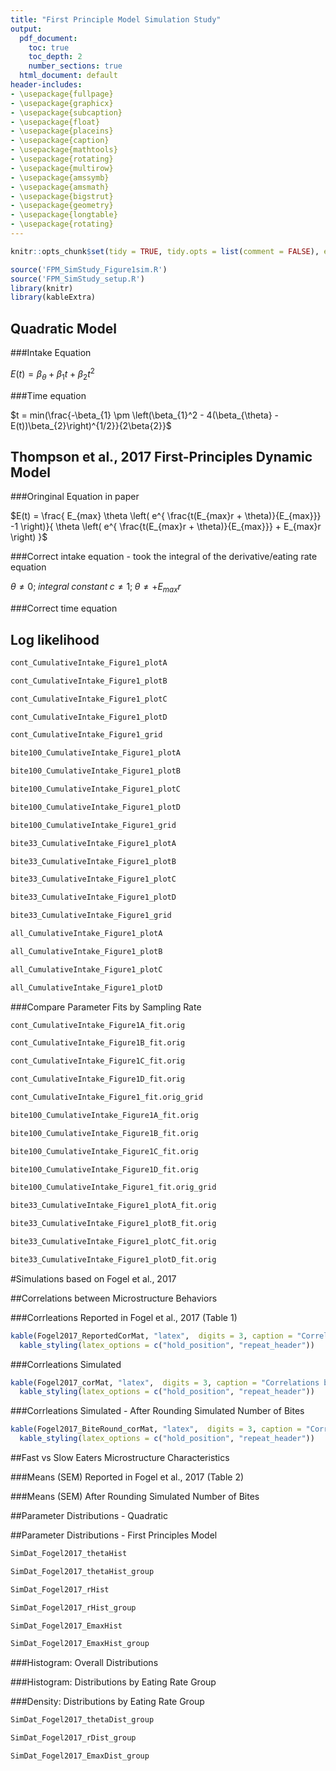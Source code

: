 ```yaml
---
title: "First Principle Model Simulation Study"
output:
  pdf_document:
    toc: true
    toc_depth: 2
    number_sections: true
  html_document: default
header-includes:
- \usepackage{fullpage}
- \usepackage{graphicx}
- \usepackage{subcaption}
- \usepackage{float}
- \usepackage{placeins}
- \usepackage{caption}
- \usepackage{mathtools}
- \usepackage{rotating}
- \usepackage{multirow}
- \usepackage{amssymb}
- \usepackage{amsmath}
- \usepackage{bigstrut}
- \usepackage{geometry}
- \usepackage{longtable}
- \usepackage{rotating}
---
```


<!-- R Markdown -->

<!-- This is an R Markdown document. Markdown is a simple formatting syntax for authoring HTML, PDF, and MS Word documents. For more details on using R Markdown see <http://rmarkdown.rstudio.com>. -->

<!-- When you click the **Knit** button a document will be generated that includes both content as well as the output of any embedded R code chunks within the document. You can embed an R code chunk like this: -->

<!-- Note: the first statement is the langauge (i.e., r), then the label for the chunck. After this you can put extra statements like echo (show code and outcome), include (show outcome) -->

```r
knitr::opts_chunk$set(tidy = TRUE, tidy.opts = list(comment = FALSE), echo = TRUE, fig.width=6, fig.height=4, fig.path='FPM_SimStudy_figs/fig-', echo=FALSE, warning=FALSE, message=FALSE, comment = NA)
```


<!-- load startup file and any extra packages -->
```r
source('FPM_SimStudy_Figure1sim.R')
source('FPM_SimStudy_setup.R')
library(knitr)
library(kableExtra)
```
<!-- The number of hashtags (#) will determine the boldness of heading -->


## Quadratic Model

###Intake Equation

$E(t) = \beta_\theta + \beta_{1}t + \beta_{2}t^2$
\FloatBarrier

###Time equation

$t = min(\frac{-\beta_{1} \pm \left(\beta_{1}^2 - 4(\beta_{\theta} - E(t))\beta_{2}\right)^{1/2}}{2\beta{2}}$
\FloatBarrier

## Thompson et al., 2017 First-Principles Dynamic Model

###Oringinal Equation in paper

$E(t) = \frac{ E_{max} \theta \left( e^{ \frac{t(E_{max}r + \theta)}{E_{max}}} -1  \right)}{ \theta \left( e^{ \frac{t(E_{max}r + \theta)}{E_{max}}} + E_{max}r \right)  }$

###Correct intake equation - took the integral of the derivative/eating rate equation

\begin{eqnarray} \label{Correct Integration}
\begin{split}
\frac{dE}{dt} &= \left( rE(t) = \theta \right) \left( 1 - \frac{E(t)}{E_{max}} \right) \\
\int \frac{dE}{dt}  &= \int \left( rE(t) = \theta \right) \left( 1 - \frac{E(t)}{E_{max}} \right) \\
&\vdots\\
E(t) &= \frac{ E_{max} \theta \left( e^{ \frac{t(E_{max}r + \theta)}{E_{max}}} -1  \right)}{ \theta \left( e^{ \frac{t(E_{max}r + \theta)}{E_{max}}} + \frac{E_{max}r}{\theta}  \right)} \\
    &= \frac{ E_{max} \left( e^{ \frac{t(E_{max}r + \theta)}{E_{max}}} -1  \right)}{ e^{ \frac{t(E_{max}r + \theta)}{E_{max}}} + \frac{E_{max}r}{\theta} }  \\
\end{split}
\end{eqnarray}

\FloatBarrier
$\theta \ne 0; \; integral \; constant \; c \ne 1; \; \theta \ne +E_{max}r$
\FloatBarrier

\FloatBarrier

###Correct time equation

\begin{align*} \label{Correct time equation}
E(t) &= \frac{ E_{max} \left( e^{ \frac{t(E_{max}r + \theta)}{E_{max}}} -1  \right)}{ e^{ \frac{t(E_{max}r + \theta)}{E_{max}}} + \frac{E_{max}r}{\theta}}\\
E(t) \left( e^{ \frac{t(E_{max}r + \theta)}{E_{max}}} + \frac{E_{max}r}{\theta} \right) &= E_{max} \left( e^{ \frac{t(E_{max}r + \theta)}{E_{max}}} -1  \right)\\
E(t) \left( e^{ \frac{t(E_{max}r + \theta)}{E_{max}}} \right) + E(t) \left(\frac{E_{max}r}{\theta} \right) &= E_{max} \left( e^{ \frac{t(E_{max}r + \theta)}{E_{max}}} \right) - E_{max} \\
E(t) \left(\frac{E_{max}r}{\theta} \right) + E_{max} &= E_{max} \left( e^{ \frac{t(E_{max}r + \theta)}{E_{max}}} \right) - E(t) \left( e^{ \frac{t(E_{max}r + \theta)}{E_{max}}} \right) \\
E_{max} \left(\frac{E(t)r}{\theta} + 1 \right) &= e^{ \frac{t(E_{max}r + \theta)}{E_{max}}} \left( E_{max} - E(t) \right) \\
\frac{E_{max} \left(\frac{E(t)r}{\theta} + 1 \right)}{E_{max} - E(t)} &= e^{ \frac{t(E_{max}r + \theta)}{E_{max}}} \\
ln \left( \frac{E_{max} \left(\frac{E(t)r}{\theta} + 1 \right)}{E_{max} - E(t)} \right) &= \frac{t(E_{max}r + \theta)}{E_{max}} \\
\frac{E_{max}}{E_{max}r + \theta} ln \left( \frac{E_{max} \left(\frac{E(t)r}{\theta} + 1 \right)}{E_{max} - E(t)} \right) &= t
\end{align*}

## Log likelihood

\begin{eqnarray} \label{Joint Probability}
\begin{split}
L(\hat{E(t)} + \epsilon, \sigma^2 | t, \theta, r, E_{max} ) &= \prod_{i = 1}^{n} \frac{1}{\sqrt{2 \pi \sigma^2}} e^{-\frac{\left( E_{i} - E(t_{i}) \right)^2}{2\sigma^2}} \\
      &= \prod_{i = 1}^{n} (2 \pi \sigma^2)^{\frac{-1}{2}} \;  e^{-\frac{1}{2\sigma^2}\left( E_{i} - E(t_{i}) \right)^2} \\
      &= (2 \pi \sigma^2)^{\frac{-n}{2}} \;  \prod_{i = 1}^{n}   e^{-\frac{1}{2\sigma^2}\left( E_{i} - E(t_{i}) \right)^2} \\[20pt]
\ln \left( L(\hat{E(t)} + \epsilon, \sigma^2 | t, \theta, r, E_{max} ) \right) &= \ln \left( (2 \pi \sigma^2)^{\frac{-n}{2}} \;  \prod_{i = 1}^{n}   e^{-\frac{1}{2\sigma^2}\left( E_{i} - E(t_{i}) \right)^2}  \right) \\
        &= \ln \left( (2 \pi \sigma^2)^{\frac{-n}{2}} \right) \; + ln\left( \prod_{i = 1}^{n}   e^{-\frac{1}{2\sigma^2}\left( E_{i} - E(t_{i}) \right)^2}  \right) \\
        &= \ln \left( (2 \pi \sigma^2)^{\frac{-n}{2}} \right) \; + ln\left( e^{-\frac{1}{2\sigma^2} \; \sum^{n}_{i} \left( E_{i} - E(t_{i}) \right)^2}  \right) \\
        &= \frac{-n}{2} \ln \left( 2 \pi \sigma^2 \right) \; + -\frac{1}{2\sigma^2} \; \sum^{n}_{i} \left( E_{i} - E(t_{i}) \right)^2  \\[20pt]
\sigma^2 &=  \frac{\sum^{n}_{i} \left( E_{i} - E(t_{i}) \right)^2}{n} \\[20pt]
\ln \left( L(\hat{E(t)} + \epsilon, \sigma^2 | t, \theta, r, E_{max} ) \right)  &= \frac{-n}{2} \ln \left( 2 \pi \left( \frac{\sum^{n}_{i} \left( E_{i} - E(t_{i}) \right)^2}{n} \right)^2 \right) \; + -\frac{1}{2\left( \frac{\sum^{n}_{i} \left( E_{i} - E(t_{i}) \right)^2}{n} \right)^2} \; \sum^{n}_{i} \left( E_{i} - E(t_{i}) \right)^2  \\
\end{split}
\end{eqnarray}

\FloatBarrier
\newpage

<!-- ##Replicate Figure 1 -->

<!-- ###Sampling every 250ms - Comparison of Equations -->

<!-- already created - only need to redo if something changes -->

```r
cont_CumulativeIntake_Figure1_plotA
```

```r
cont_CumulativeIntake_Figure1_plotB
```

```r
cont_CumulativeIntake_Figure1_plotC
```

```r
cont_CumulativeIntake_Figure1_plotD
```

```r
cont_CumulativeIntake_Figure1_grid
```


<!-- \FloatBarrier -->
<!-- \newpage -->
<!-- ### 100 Bite Sampling -->

```r
bite100_CumulativeIntake_Figure1_plotA
```

```r
bite100_CumulativeIntake_Figure1_plotB
```

```r
bite100_CumulativeIntake_Figure1_plotC
```

```r
bite100_CumulativeIntake_Figure1_plotD
```

```r
bite100_CumulativeIntake_Figure1_grid
```


<!-- ### 35 Bite Sampling -->

```r
bite33_CumulativeIntake_Figure1_plotA
```

```r
bite33_CumulativeIntake_Figure1_plotB
```

```r
bite33_CumulativeIntake_Figure1_plotC
```

```r
bite33_CumulativeIntake_Figure1_plotD
```

```r
bite33_CumulativeIntake_Figure1_grid
```

<!-- ###Sampling at 250ms, 100 Bites, and 33 Bites on same graph - Correct E(t) equation -->

<!-- Already created - only need to re-run if something changes -->

```r
all_CumulativeIntake_Figure1_plotA
```

```r
all_CumulativeIntake_Figure1_plotB
```

```r
all_CumulativeIntake_Figure1_plotC
```

```r
all_CumulativeIntake_Figure1_plotD
```

\begin{figure}[ht!]
  \centering
  \begin{subfigure}[b]{=0.40\textwidth}
    \centering
    \caption*{\centering 1A - theta: 30 g/min, r: 0.17 1/min, Emax = 400g}
    \includegraphics[width=\textwidth]{FPM_SimStudy_figs/fig-Figure1_AllSample_plotA-1.pdf}
  \end{subfigure}
  \begin{subfigure}[b]{=0.40\textwidth}
    \centering
    \caption*{\centering 1B - theta: 30 g/min, r: 0.17 1/min, Emax = 600g}
    \includegraphics[width=\textwidth]{FPM_SimStudy_figs/fig-Figure1_AllSample_plotB-1.pdf}
  \end{subfigure}
  \begin{subfigure}[b]{=0.40\textwidth}
    \centering
    \caption*{\centering 1C - theta: 30 g/min, r: 0.5 1/min, Emax = 400g}
    \includegraphics[width=\textwidth]{FPM_SimStudy_figs/fig-Figure1_AllSample_plotC-1.pdf}
  \end{subfigure}
  \begin{subfigure}[b]{=0.40\textwidth}
    \centering
    \caption*{\centering 1D - theta: 50 g/min, r: 0.17 1/min, Emax = 400g}
    \includegraphics[width=\textwidth]{FPM_SimStudy_figs/fig-Figure1_AllSample_plotD-1.pdf}
  \end{subfigure}
\end{figure}

\FloatBarrier
\newpage

###Compare Parameter Fits by Sampling Rate

<!-- need to eval each time as may be small changes -->
<!-- 250 ms sampling -->

```r
cont_CumulativeIntake_Figure1A_fit.orig
```

```r
cont_CumulativeIntake_Figure1B_fit.orig
```

```r
cont_CumulativeIntake_Figure1C_fit.orig
```

```r
cont_CumulativeIntake_Figure1D_fit.orig
```

```r
cont_CumulativeIntake_Figure1_fit.orig_grid
```

<!-- 100 Bite sampling -->

```r
bite100_CumulativeIntake_Figure1A_fit.orig
```

```r
bite100_CumulativeIntake_Figure1B_fit.orig
```

```r
bite100_CumulativeIntake_Figure1C_fit.orig
```

```r
bite100_CumulativeIntake_Figure1D_fit.orig
```

```r
bite100_CumulativeIntake_Figure1_fit.orig_grid
```

<!-- 33 Bite sampling -->

```r
bite33_CumulativeIntake_Figure1_plotA_fit.orig
```

```r
bite33_CumulativeIntake_Figure1_plotB_fit.orig
```

```r
bite33_CumulativeIntake_Figure1_plotC_fit.orig
```

```r
bite33_CumulativeIntake_Figure1_plotD_fit.orig
```

\FloatBarrier

<!-- ```{r Figure1_contSample_singleFit, echo=FALSE, results='asis'} -->
<!-- kable(cont_optimize, "latex",  digits = 3, caption = "Fitted parameters from initail recovery simulation using 250ms sampling", row.names = FALSE) %>% -->
<!--   kable_styling(latex_options = c("hold_position", "repeat_header")) -->
<!-- ``` -->
<!-- \FloatBarrier -->

\begin{figure}[ht!]
  \centering
  \caption*{\centering 250 ms Sampling}
  \includegraphics[width=\textwidth]{FPM_SimStudy_figs/fig-Figure1_contSample_paramfits-1.pdf}
\end{figure}

\FloatBarrier

<!-- ```{r Figure1_bite100Sample_singleFit, echo=FALSE, results='asis'} -->
<!-- kable(bite100_optimize, "latex",  digits = 3, caption = "Fitted parameters from initail recovery simulation using 100 bite sampling", row.names = FALSE) %>% -->
<!--   kable_styling(latex_options = c("hold_position", "repeat_header")) -->
<!-- ``` -->
<!-- \FloatBarrier -->

\begin{figure}[ht!]
  \centering
  \caption*{\centering 100 bite Sampling}
  \includegraphics[width=\textwidth]{FPM_SimStudy_figs/fig-Figure1_bite100Sample_paramfits-1.pdf}
\end{figure}

\FloatBarrier

\begin{figure}[ht!]
  \centering
   \caption*{\centering randomly sampled number of bites: mean = 33, sd = 5}
  \begin{subfigure}[b]{=0.70\textwidth}
    \centering
    \caption*{\centering 1A - theta: 30 g/min, r: 0.17 1/min, Emax = 400g}
    \includegraphics[width=\textwidth]{FPM_SimStudy_figs/fig-Figure1_bite33Sample_plotA_paramfits-1.pdf}
  \end{subfigure}
  \begin{subfigure}[b]{=0.70\textwidth}
    \centering
    \caption*{\centering 1B - theta: 30 g/min, r: 0.17 1/min, Emax = 600g}
    \includegraphics[width=\textwidth]{FPM_SimStudy_figs/fig-Figure1_bite33Sample_plotB_paramfits-1.pdf}
  \end{subfigure}
\end{figure}
\FloatBarrier

\begin{figure}[ht!]
  \centering
  \begin{subfigure}[b]{=0.70\textwidth}
    \centering
    \caption*{\centering 1C - theta: 30 g/min, r: 0.5 1/min, Emax = 400g}
    \includegraphics[width=\textwidth]{FPM_SimStudy_figs/fig-Figure1_bite33Sample_plotC_paramfits-1.pdf}
  \end{subfigure}
  \begin{subfigure}[b]{=0.70\textwidth}
    \centering
    \caption*{\centering 1D - theta: 50 g/min, r: 0.17 1/min, Emax = 400g}
    \includegraphics[width=\textwidth]{FPM_SimStudy_figs/fig-Figure1_bite33Sample_plotD_paramfits-1.pdf}
  \end{subfigure}
\end{figure}
\FloatBarrier
\newpage


#Simulations based on Fogel et al., 2017

##Correlations between Microstructure Behaviors

###Corrleations Reported in Fogel et al., 2017 (Table 1)

```r
kable(Fogel2017_ReportedCorMat, "latex",  digits = 3, caption = "Correlations between Microstructure Behaviors - Simulated", row.names = FALSE) %>%
  kable_styling(latex_options = c("hold_position", "repeat_header"))
```
\FloatBarrier

###Corrleations Simulated

```r
kable(Fogel2017_corMat, "latex",  digits = 3, caption = "Correlations between Microstructure Behaviors - Simulated", row.names = FALSE) %>%
  kable_styling(latex_options = c("hold_position", "repeat_header"))
```

###Corrleations Simulated - After Rounding Simulated Number of Bites

```r
kable(Fogel2017_BiteRound_corMat, "latex",  digits = 3, caption = "Correlations between Microstructure Behaviors - Simulated, Rounded", row.names = FALSE) %>%
  kable_styling(latex_options = c("hold_position", "repeat_header"))
```

##Fast vs Slow Eaters Microstructure Characteristics

###Means (SEM) Reported in Fogel et al., 2017 (Table 2)

\begin{table}[ht!]
\begin{tabular}{lll@{\hspace{5pt}}lll@{\hspace{5pt}}ll}
  \hline
  & \multicolumn{1}{c}{Slow} && \multicolumn{1}{c}{Fast} && \multicolumn{1}{c}{t} & \multicolumn{1}{c}{p} \bigstrut[t] \\
  \cline{2-2} \cline{4-4} \cline{6-6} \cline{8-8}
  Bites\scriptsize{(\#)} & 57.7 (2.5) && 68.4 (2.5) && 3.04 & 0.003 \\
  Bite Size \scriptsize{(grams/bite)} & 1.4 (0.1) && 2.4 (0.1) && 9.17 & <0.001 \\
  Oral Exposure per Bite \scriptsize{(sec)}  & 20.1 (0.9) && 15.6 (0.5) && 4.11 & <0.001 \\
  Active Mealtime \scriptsize{(\%)} & 75.0 (1.0) && 76.0 (1.0) && 0.56 & 0.570\\
  Total Oral Exposure \scriptsize{(min)} & 15.1 (0.4) && 15.2 (0.4) && 0.08 & 0.930\\
  Total Intake \scriptsize{(kCal)} & 175.3 (6.09) && 306.7 (9.9) && 11.28 & <0.001\\
  \hline
\end{tabular}
\end{table}

###Means (SEM) After Rounding Simulated Number of Bites


##Parameter Distributions - Quadratic

##Parameter Distributions - First Principles Model

```r
SimDat_Fogel2017_thetaHist
```

```r
SimDat_Fogel2017_thetaHist_group
```

```r
SimDat_Fogel2017_rHist
```

```r
SimDat_Fogel2017_rHist_group
```

```r
SimDat_Fogel2017_EmaxHist
```

```r
SimDat_Fogel2017_EmaxHist_group
```

###Histogram: Overall Distributions

\begin{figure}[ht!]
  \centering
  \begin{subfigure}[b]{=0.40\textwidth}
    \centering
    \caption*{\centering $\theta$}
    \includegraphics[width=\textwidth]{FPM_SimStudy_figs/fig-Hist_theta_logitBiteSim-1.pdf}
  \end{subfigure}
  \begin{subfigure}[b]{=0.40\textwidth}
    \centering
    \caption*{\centering r}
    \includegraphics[width=\textwidth]{FPM_SimStudy_figs/fig-Hist_r_logitBiteSim-1.pdf}
  \end{subfigure}
  \begin{subfigure}[b]{=0.40\textwidth}
    \centering
    \caption*{\centering Emax }
    \includegraphics[width=\textwidth]{FPM_SimStudy_figs/fig-Hist_Emax_logitBiteSim-1.pdf}
  \end{subfigure}
\end{figure}

\FloatBarrier

###Histogram: Distributions by Eating Rate Group

\begin{figure}[ht!]
  \centering
  \begin{subfigure}[b]{=0.40\textwidth}
    \centering
    \caption*{\centering $\theta$ by Eating Rate Group}
    \includegraphics[width=\textwidth]{FPM_SimStudy_figs/fig-Hist_theta_logitBiteSim_ERgroup-1.pdf}
  \end{subfigure}
  \begin{subfigure}[b]{=0.40\textwidth}
    \centering
    \caption*{\centering r by Group}
    \includegraphics[width=\textwidth]{FPM_SimStudy_figs/fig-Hist_r_logitBiteSim_ERgroup-1.pdf}
  \end{subfigure}
  \begin{subfigure}[b]{=0.40\textwidth}
    \centering
    \caption*{\centering Emax by Group}
    \includegraphics[width=\textwidth]{FPM_SimStudy_figs/fig-Hist_Emax_logitBiteSim_ERgroup-1.pdf}
  \end{subfigure}
\end{figure}

###Density: Distributions by Eating Rate Group

\FloatBarrier

```r
SimDat_Fogel2017_thetaDist_group
```

```r
SimDat_Fogel2017_rDist_group
```

```r
SimDat_Fogel2017_EmaxDist_group
```

\begin{figure}[ht!]
  \centering
  \begin{subfigure}[b]{=0.40\textwidth}
    \centering
    \caption*{\centering $\theta$ by Eating Rate Group}
    \includegraphics[width=\textwidth]{FPM_SimStudy_figs/fig-Dist_theta_logitBiteSim_ERgroup-1.pdf}
  \end{subfigure}
  \begin{subfigure}[b]{=0.40\textwidth}
    \centering
    \caption*{\centering r by Group}
    \includegraphics[width=\textwidth]{FPM_SimStudy_figs/fig-Dist_r_logitBiteSim_ERgroup-1.pdf}
  \end{subfigure}
  \begin{subfigure}[b]{=0.40\textwidth}
    \centering
    \caption*{\centering Emax by Group}
    \includegraphics[width=\textwidth]{FPM_SimStudy_figs/fig-Dist_Emax_logitBiteSim_ERgroup-1.pdf}
  \end{subfigure}
\end{figure}
